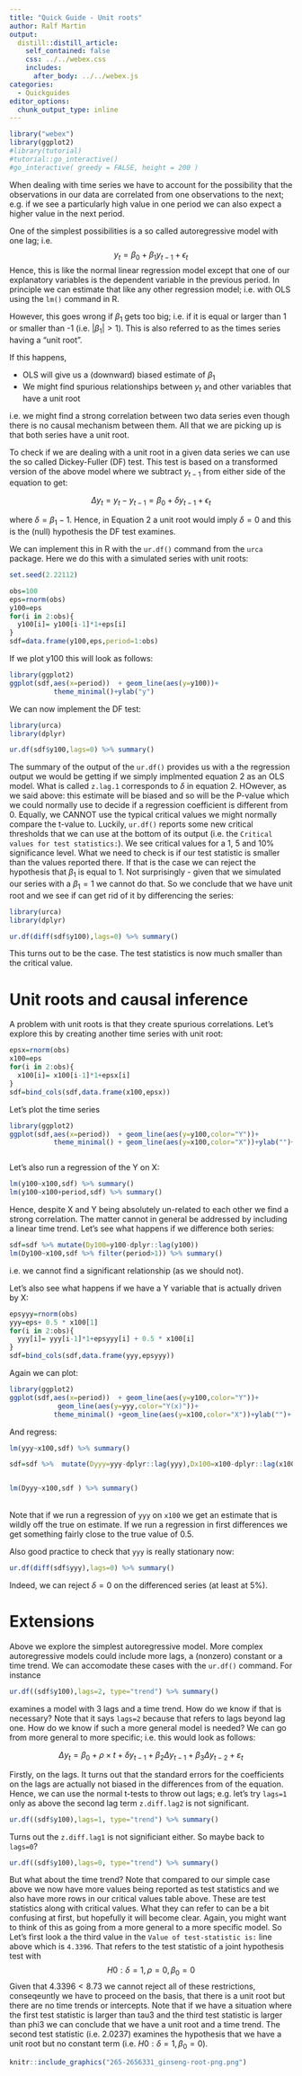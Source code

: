 ```yaml
---
title: "Quick Guide - Unit roots"
author: Ralf Martin
output:
  distill::distill_article:
    self_contained: false
    css: ../../webex.css
    includes:
      after_body: ../../webex.js
categories:
  - Quickguides
editor_options: 
  chunk_output_type: inline
---
```





```r
library("webex")
library(ggplot2)
#library(tutorial)
#tutorial::go_interactive()
#go_interactive( greedy = FALSE, height = 200 )

```

<!--html_preserve-->
<script src="https://cdn.datacamp.com/datacamp-light-latest.min.js"></script>

<style>
  /* Rearrange console label */
  .datacamp-exercise ol li, .datacamp-exercise ul li {
    margin-bottom: 0em !important;
  }
  
  /* Remove bullet marker */
  .datacamp-exercise ol li::before, .datacamp-exercise ul li::before {
    content: '' !important;
  }
</style>
<!--/html_preserve-->



When dealing with time series we have to account for the possibility that the observations in our data are correlated from one observations to the next; e.g. if we see a particularly high value in one period we can also expect a higher value in the next period.

One of the simplest possibilities is a so called autoregressive model with one lag; i.e.
$$y_t=\beta_0+\beta_1 y_{t-1}+\epsilon_t \tag{1}$$
Hence, this is like the normal linear regression model except that one of our explanatory variables is the dependent variable in the previous period.
In principle we can estimate that like any other regression model; i.e. with OLS  using the `lm()` command in R.


However, this goes wrong if $\beta_1$ gets too big; i.e. if it is equal or larger than 1 or smaller than -1 (i.e. $|\beta_1|>1$). This is also referred to as the times series having a "unit root".

If this happens, 

- OLS will give us a (downward) biased estimate of $\beta_1$
- We might find spurious relationships between $y_t$ and other variables that have a unit root

i.e. we might find a strong correlation between two data series even though there is no causal mechanism between them. All that we are picking up is that both series have a unit root.

To check if we are dealing with a unit root in a given data series we can use the so called Dickey-Fuller (DF) test.
This test is based on a transformed version of the above model where we subtract $y_{t-1}$ from either side of the equation to get:

$$\Delta y_t= y_t - y_{t-1}=  \beta_0+ \delta  y_{t-1}+\epsilon_t \tag{2}$$



where $\delta = \beta_1-1$. Hence, in Equation 2 a unit root would imply $\delta=0$ and this is the (null) hypothesis the DF test examines.

We can implement this in R with the `ur.df()` command from the `urca` package. Here we do this with a simulated series with unit roots:


```r
set.seed(2.22112)

```

```r

obs=100
eps=rnorm(obs)
y100=eps
for(i in 2:obs){
  y100[i]= y100[i-1]*1+eps[i]
}
sdf=data.frame(y100,eps,period=1:obs) 

```


If we plot y100 this will look as follows:

```r
library(ggplot2)
ggplot(sdf,aes(x=period))  + geom_line(aes(y=y100))+
           theme_minimal()+ylab("y")


```



We can now implement the DF test:

```r
library(urca)
library(dplyr)

ur.df(sdf$y100,lags=0) %>% summary()

```

The summary of the output of the `ur.df()` provides us with a the regression output we would be getting if we simply implmented equation 2 as an OLS model.
What is called `z.lag.1` corresponds to $\delta$ in equation 2. HOwever, as we said above: this estimate will be biased and so will be the P-value which we could normally use to decide if a regression coefficient is different from 0. Equally, we CANNOT use the typical critical values we might normally compare the t-value to. Luckily, `ur.df()` reports
some new critical thresholds that we can use at the bottom of its output (i.e. the `Critical values for test statistics:`). We see critical values for a 1, 5 and 10% significance level.
What we need to check is if our test statistic is smaller than the values reported there. If that is the case we can reject the hypothesis that $\beta_1$ is equal to 1. Not surprisingly - given that we simulated our series with a $\beta_1=1$ we cannot do that. So we conclude that we have unit root and we see if can get rid of it by differencing the series:


```r
library(urca)
library(dplyr)

ur.df(diff(sdf$y100),lags=0) %>% summary()

```

This turns out to be the case. The test statistics is now much smaller than the critical value.


# Unit roots and causal inference

A problem with unit roots is that they create spurious correlations. Let's explore this by creating another time series with unit root:

```r
epsx=rnorm(obs)
x100=eps
for(i in 2:obs){
  x100[i]= x100[i-1]*1+epsx[i]
}
sdf=bind_cols(sdf,data.frame(x100,epsx)) 


```
Let's plot the time series
```r
library(ggplot2)
ggplot(sdf,aes(x=period))  + geom_line(aes(y=y100,color="Y"))+
           theme_minimal() + geom_line(aes(y=x100,color="X"))+ylab("")+ labs(color = "")



```

Let's also run a regression of the Y on X:

```r
lm(y100~x100,sdf) %>% summary()
lm(y100~x100+period,sdf) %>% summary()

```


Hence, despite X and Y being absolutely un-related to each other we find a strong correlation. The matter cannot in general be addressed by including a linear time trend. Let's see what happens if we difference both series:


```r

sdf=sdf %>% mutate(Dy100=y100-dplyr::lag(y100))
lm(Dy100~x100,sdf %>% filter(period>1)) %>% summary()

```

i.e. we cannot find a significant relationship (as we should not).


Let's also see what happens if we have a Y variable that is actually driven by X:


```r
epsyyy=rnorm(obs)
yyy=eps+ 0.5 * x100[1]
for(i in 2:obs){
  yyy[i]= yyy[i-1]*1+epsyyy[i] + 0.5 * x100[i]
}
sdf=bind_cols(sdf,data.frame(yyy,epsyyy)) 
```


Again we can plot:
```r

library(ggplot2)
ggplot(sdf,aes(x=period))  + geom_line(aes(y=y100,color="Y"))+ 
            geom_line(aes(y=yyy,color="Y(x)"))+
           theme_minimal() +geom_line(aes(y=x100,color="X"))+ylab("")+ labs(color = "")


```

And regress:

```r
lm(yyy~x100,sdf) %>% summary()

sdf=sdf %>%  mutate(Dyyy=yyy-dplyr::lag(yyy),Dx100=x100-dplyr::lag(x100))


lm(Dyyy~x100,sdf ) %>% summary()

```
<br>
Note that if we run a regression of `yyy` on `x100` we get an estimate that is wildly off the true on estimate. If we run a regression in first differences we get something fairly close to the true value of 0.5.


Also good practice to check that `yyy` is really stationary now:

```r

ur.df(diff(sdf$yyy),lags=0) %>% summary()

```

Indeed, we can reject $\delta=0$ on the differenced series (at least at 5%).

# Extensions
Above we explore the simplest autoregressive model. More complex autoregressive models could include more lags, a (nonzero) constant or a time trend. We can accomodate these cases with the `ur.df()` command. For instance

```r
ur.df((sdf$y100),lags=2, type="trend") %>% summary()
```

examines a model with 3 lags and a time trend. How do we know if that is necessary? Note that it says `lags=2` because that refers to lags beyond lag one.
How do  we know if such a more general model is needed? We can go from more general to more specific; i.e. this would look as follows:


$$\Delta y_t=\beta_0 +\rho \times t+ \delta y_{t-1}+ \beta_2 \Delta y_{t-1} + \beta_3 \Delta y_{t-2}+\varepsilon_t$$

Firstly, on the lags. It turns out that the standard errors for the coefficients on the lags are actually not biased in the differences from of the equation. Hence, we can use the normal t-tests to throw out lags; e.g. let's try `lags=1` only as above the second lag term `z.diff.lag2` is not significant.


```r
ur.df((sdf$y100),lags=1, type="trend") %>% summary()
```

Turns out the `z.diff.lag1` is not significiant either. So maybe back to `lags=0`?

```r
ur.df((sdf$y100),lags=0, type="trend") %>% summary()
```

But what about the time trend? Note that compared to our simple case above we now have more values being reported as test statistics and we also have more rows in our critical values table above. These are test statistics along with critical values.
What they can refer to can be a bit confusing at first, but hopefully it will become clear. Again, you might want to think of this as going from a more general to a more specific model.
So Let's first look a the third value in the `Value of test-statistic is:`  line above which is `4.3396`. That refers to the test statistic of a joint hypothesis test with 
$$H0: \delta = 1, \rho=0, \beta_0=0$$
Given that $4.3396<8.73$ we cannot reject all of these restrictions, conseqeuntly we have to proceed on the basis, that there is a unit root but there are no time trends or intercepts. Note that if we have a situation where the first test statistic is larger than tau3 and the third test statistic is larger than phi3 we can conclude that we have a unit root and a time trend.
The second test statistic (i.e. 2.0237) examines the hypothesis that we have a unit root but no constant term (i.e. $H0: \delta = 1, \beta_0=0$). 



```r
knitr::include_graphics("265-2656331_ginseng-root-png.png")
```


